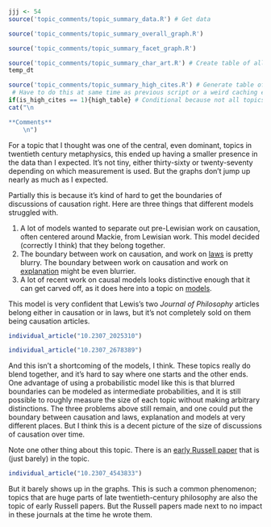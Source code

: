 ```r
jjj <- 54
source('topic_comments/topic_summary_data.R') # Get data
```

```r
source('topic_comments/topic_summary_overall_graph.R')
```

```r
source('topic_comments/topic_summary_facet_graph.R')
```

```r
source('topic_comments/topic_summary_char_art.R') # Create table of all articles in topic
temp_dt
```

```r
source('topic_comments/topic_summary_high_cites.R') # Generate table of highly cited articles. 
 # Have to do this at same time as previous script or a weird caching error occurs.
if(is_high_cites == 1){high_table} # Conditional because not all topics have high cites
cat("\n

**Comments**
	\n")
```

For a topic that I thought was one of the central, even dominant, topics in twentieth century metaphysics, this ended up having a smaller presence in the data than I expected. It's not tiny, either thirty-sixty or twenty-seventy depending on which measurement is used. But the graphs don't jump up nearly as much as I expected.

Partially this is because it's kind of hard to get the boundaries of discussions of causation right. Here are three things that different models struggled with.

1. A lot of models wanted to separate out pre-Lewisian work on causation, often centered around Mackie, from Lewisian work. This model decided (correctly I think) that they belong together.
2. The boundary between work on causation, and work on [laws](#topic46) is pretty blurry. The boundary between work on causation and work on [explanation](#topic61) might be even blurrier.
3. A lot of recent work on causal models looks distinctive enough that it can get carved off, as it does here into a topic on [models](#topic88).

This model is very confident that Lewis's two _Journal of Philosophy_ articles belong either in causation or in laws, but it's not completely sold on them being causation articles.

```r
individual_article("10.2307_2025310")
```

```r
individual_article("10.2307_2678389")
```

And this isn't a shortcoming of the models, I think. These topics really do blend together, and it's hard to say where one starts and the other ends. One advantage of using a probabilistic model like this is that blurred boundaries can be modeled as intermediate probabilities, and it is still possible to roughly measure the size of each topic without making arbitrary distinctions. The three problems above still remain, and one could put the boundary between causation and laws, explanation and models at very different places. But I think this is a decent picture of the size of discussions of causation over time.

Note one other thing about this topic. There is an [early Russell paper](https://philpapers.org/rec/RUSOTN-7) that is (just barely) in the topic.

```r
individual_article("10.2307_4543833")
```

But it barely shows up in the graphs. This is such a common phenomenon; topics that are huge parts of late twentieth-century philosophy are also the topic of early Russell papers. But the Russell papers made next to no impact in these journals at the time he wrote them.